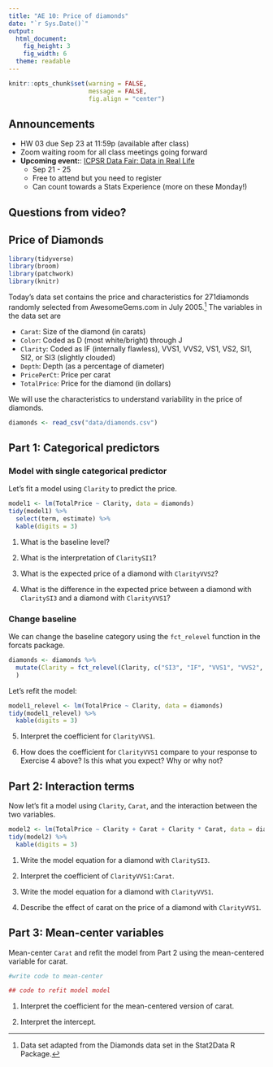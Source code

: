 ```yaml
---
title: "AE 10: Price of diamonds"
date: "`r Sys.Date()`"
output: 
  html_document: 
    fig_height: 3
    fig_width: 6
  theme: readable
---
```


```r
knitr::opts_chunk$set(warning = FALSE, 
                      message = FALSE, 
                      fig.align = "center")
```


## Announcements

- HW 03 due Sep 23 at 11:59p (available after class)
- Zoom waiting room for all class meetings going forward
- **Upcoming event:**: [ICPSR Data Fair: Data in Real Life](https://www.icpsr.umich.edu/web/pages/membership/datafair/)     
    - Sep 21 - 25
    - Free to attend but you need to register
    - Can count towards a Stats Experience (more on these Monday!)
    
## Questions from video?

## Price of Diamonds


```r
library(tidyverse)
library(broom)
library(patchwork)
library(knitr)
```

Today's data set contains the price and characteristics for 271diamonds randomly selected from AwesomeGems.com in July 2005.^[Data set adapted from the Diamonds data set in the Stat2Data R Package.] The variables in the data set are 

- `Carat`: Size of the diamond (in carats)
- `Color`: Coded as D (most white/bright) through J
- `Clarity`: Coded as IF (internally flawless), VVS1, VVS2, VS1, VS2, SI1, SI2, or SI3 (slightly clouded)
- `Depth`:	Depth (as a percentage of diameter)
- `PricePerCt`:	Price per carat
- `TotalPrice`: Price for the diamond (in dollars)

We will use the characteristics to understand variability in the price of diamonds. 

```r
diamonds <- read_csv("data/diamonds.csv")
```


## Part 1: Categorical predictors

### Model with single categorical predictor

Let's fit a model using `Clarity` to predict the price.

```r
model1 <- lm(TotalPrice ~ Clarity, data = diamonds)
tidy(model1) %>%
  select(term, estimate) %>%
  kable(digits = 3)
```

1. What is the baseline level? 

2. What is the interpretation of `ClaritySI1`?

3. What is the expected price of a diamond with `ClarityVVS2`?

4. What is the difference in the expected price between a diamond with `ClaritySI3` and a diamond with `ClarityVVS1`? 

### Change baseline 

We can change the baseline category using the `fct_relevel` function in the forcats package.

```r
diamonds <- diamonds %>%
  mutate(Clarity = fct_relevel(Clarity, c("SI3", "IF", "VVS1", "VVS2", "VS1", "VS2", "SI1", "SI2"))
  )
```

Let's refit the model: 

```r
model1_relevel <- lm(TotalPrice ~ Clarity, data = diamonds)
tidy(model1_relevel) %>%
  kable(digits = 3)
```

5. Interpret the coefficient for `ClarityVVS1`. 

6. How does the coefficient for `ClarityVVS1` compare to your response to Exercise 4 above? Is this what you expect? Why or why not?


## Part 2: Interaction terms

Now let's fit a model using `Clarity`, `Carat`, and the interaction between the two variables. 

```r
model2 <- lm(TotalPrice ~ Clarity + Carat + Clarity * Carat, data = diamonds)
tidy(model2) %>%
  kable(digits = 3)
```


1. Write the model equation for a diamond with `ClaritySI3`. 

2. Interpret the coefficient of `ClarityVVS1:Carat`. 

3. Write the model equation for a diamond with `ClarityVVS1`. 

4. Describe the effect of carat on the price of a diamond with `ClarityVVS1`.


## Part 3: Mean-center variables

Mean-center `Carat` and refit the model from Part 2 using the mean-centered variable for carat.

```r
#write code to mean-center

```

```r
## code to refit model model

```


1. Interpret the coefficient for the mean-centered version of carat.

2. Interpret the intercept. 







